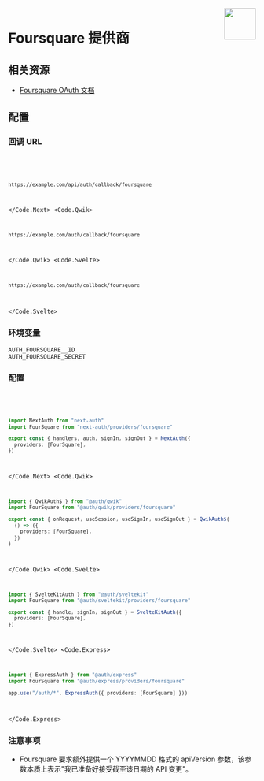 
<img align="right" src="/img/providers/foursquare.svg" height="64" width="64" />

# Foursquare 提供商

## 相关资源

- [Foursquare OAuth 文档](https://docs.foursquare.com/developer/reference/personalization-apis-authentication#web-app-authentication)

## 配置

### 回调 URL

<Code>
  <Code.Next>

```bash
https://example.com/api/auth/callback/foursquare
```

  </Code.Next>
  <Code.Qwik>

```bash
https://example.com/auth/callback/foursquare
```

  </Code.Qwik>
  <Code.Svelte>

```bash
https://example.com/auth/callback/foursquare
```

  </Code.Svelte>
</Code>

### 环境变量

```
AUTH_FOURSQUARE__ID
AUTH_FOURSQUARE_SECRET
```

### 配置

<Code>
  <Code.Next>

```ts filename="/auth.ts"
import NextAuth from "next-auth"
import FourSquare from "next-auth/providers/foursquare"

export const { handlers, auth, signIn, signOut } = NextAuth({
  providers: [FourSquare],
})
```

  </Code.Next>
  <Code.Qwik>
  
```ts filename="/src/routes/plugin@auth.ts"
import { QwikAuth$ } from "@auth/qwik"
import FourSquare from "@auth/qwik/providers/foursquare"

export const { onRequest, useSession, useSignIn, useSignOut } = QwikAuth$(
  () => ({
    providers: [FourSquare],
  })
)
```

  </Code.Qwik>
  <Code.Svelte>

```ts filename="/src/auth.ts"
import { SvelteKitAuth } from "@auth/sveltekit"
import FourSquare from "@auth/sveltekit/providers/foursquare"

export const { handle, signIn, signOut } = SvelteKitAuth({
  providers: [FourSquare],
})
```

  </Code.Svelte>
  <Code.Express>

```ts filename="/src/app.ts"
import { ExpressAuth } from "@auth/express"
import FourSquare from "@auth/express/providers/foursquare"

app.use("/auth/*", ExpressAuth({ providers: [FourSquare] }))
```

  </Code.Express>
</Code>

### 注意事项

- Foursquare 要求额外提供一个 YYYYMMDD 格式的 apiVersion 参数，该参数本质上表示"我已准备好接受截至该日期的 API 变更"。
